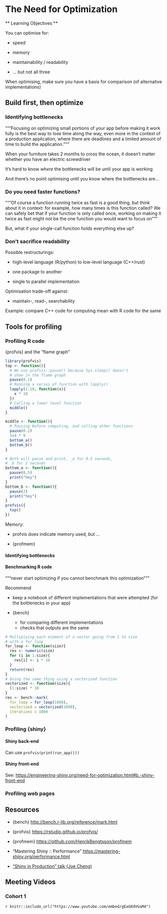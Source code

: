 # The Need for Optimization

** Learning Objectives **

You can optimise for:

- speed

- memory

- maintainability / readability

- ... but not all three

When optimising, make sure you have a basis for comparison (of alternative implementations)

## Build first, then optimize

### Identifying bottlenecks

"""Focusing on optimizing small portions of your app before making it work fully is the best way to
lose time along the way, even more in the context of a production application, where there are
deadlines and a limited amount of time to build the application."""

When your furniture takes 2 months to cross the ocean, it doesn't matter whether you have an
electric screwdriver

It's hard to know _where_ the bottlenecks will be until your app is working

And there's no point optimising until you know where the bottlenecks are...

### Do you need faster functions?

"""Of course a function running twice as fast is a good thing, but think about it in context: for
example, how many times is this function called? We can safely bet that if your function is only
called once, working on making it twice as fast might not be the one function you would want to
focus on"""

But, what if your single-call function holds everything else up?

### Don't sacrifice readability

Possible restructurings:

- high-level language (R/python) to low-level language (C++/rust)

- one package to another

- single to parallel implementation

Optimisation trade-off against:

- maintain-, read-, searchability

Example: compare C++ code for computing mean with R code for the same

## Tools for profiling

### Profiling R code

{profvis} and the "flame graph"

```r
library(profvis)
top <- function(){
  # We use profvis::pause() because Sys.sleep() doesn't
  # show in the flame graph
  pause(0.1)
  # Running a series of function with lapply()
  lapply(1:10, function(x){
    x * 10
  })
  # Calling a lower level function
  middle()
}

middle <- function(){
  # Pausing before computing, and calling other functions
  pause(0.2)
  1e4 * 9
  bottom_a()
  bottom_b()
}

# Both will pause and print, _a for 0.5 seconds,
# _b for 2 seconds
bottom_a <- function(){
  pause(0.5)
  print("hey")
}
bottom_b <- function(){
  pause(2)
  print("hey")
}
profvis({
  top()
})
```

Memory:

- profvis does indicate memory used, but ...

- {profmem}

#### Identifying bottlenecks

#### Benchmarking R code

"""never start optimizing if you cannot benchmark this optimization"""

Recommend

- keep a notebook of different implementations that were attempted (for the bottlenecks in your app)

- {bench}
  - for comparing different implementations
  - checks that outputs are the same

```r
# Multiplying each element of a vector going from 1 to size
# with a for loop
for_loop <- function(size){
  res <- numeric(size)
  for (i in 1:size){
    res[i] <- i * 10
  }
  return(res)
}
# Doing the same thing using a vectorized function
vectorized <- function(size){
  (1:size) * 10
}
res <- bench::mark(
  for_loop = for_loop(1000),
  vectorized = vectorized(1000),
  iterations = 1000
)
```

### Profiling {shiny}

#### Shiny back-end

Can use `profvis(print(run_app()))`

#### Shiny front-end

See: [https://engineering-shiny.org/need-for-optimization.html#b.-shiny-front-end]()

### Profiling web pages

## Resources

- {bench} [http://bench.r-lib.org/reference/mark.html]()

- {profvis} [https://rstudio.github.io/profvis/]()

- {profmem} [https://github.com/HenrikBengtsson/profmem]()

- "Mastering Shiny :: Performance" [https://mastering-shiny.org/performance.html]()

- ["Shiny in Production" talk (Joe Cheng)](https://rstudio.com/resources/rstudioconf-2019/shiny-in-production-principles-practices-and-tools/)

## Meeting Videos

### Cohort 1

`r knitr::include_url("https://www.youtube.com/embed/gEaGKdVGaM4")`

